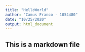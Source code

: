 ```yaml
---
title: "HelloWorld"
author: "Camus Franco - 1054480"
date: "10/25/2020"
output: html_document
---
```


## This is a markdown file